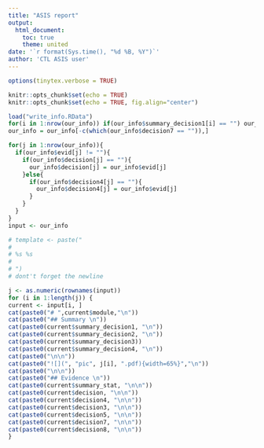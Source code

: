 ```yaml
---
title: "ASIS report"
output:
  html_document:
    toc: true
    theme: united
date: '`r format(Sys.time(), "%d %B, %Y")`'
author: 'CTL ASIS user'
---
```


```r
options(tinytex.verbose = TRUE)
```

```r
knitr::opts_chunk$set(echo = TRUE)
knitr::opts_chunk$set(echo = TRUE, fig.align="center")
```


```r
load("write_info.RData")
for(i in 1:nrow(our_info)) if(our_info$summary_decision1[i] == "") our_info$summary_decision1[i] = our_info$decision21[i]
our_info = our_info[-c(which(our_info$decision7 == "")),]

for(j in 1:nrow(our_info)){
  if(our_info$evid[j] != ""){
    if(our_info$decision[j] == ""){
      our_info$decision[j] = our_info$evid[j]
    }else{
      if(our_info$decision4[j] == ""){
        our_info$decision4[j] = our_info$evid[j]
      }
    }
  }
}
input <- our_info

# template <- paste("
# 
# %s %s
# 
# ")
# dont't forget the newline

j <- as.numeric(rownames(input))
for (i in 1:length(j)) {
current <- input[i, ]
cat(paste0("# ",current$module,"\n"))
cat(paste0("## Summary \n"))
cat(paste0(current$summary_decision1, "\n"))
cat(paste0(current$summary_decision2, "\n"))
cat(paste0(current$summary_decision3))
cat(paste0(current$summary_decision4, "\n"))
cat(paste0("\n\n"))
cat(paste0("![](", "pic", j[i], ".pdf){width=65%}","\n"))
cat(paste0("\n\n"))
cat(paste0("## Evidence \n"))
cat(paste0(current$summary_stat, "\n\n"))
cat(paste0(current$decision, "\n\n"))
cat(paste0(current$decision4, "\n\n"))
cat(paste0(current$decision3, "\n\n"))
cat(paste0(current$decision5, "\n\n"))
cat(paste0(current$decision7, "\n\n"))
cat(paste0(current$decision8, "\n\n"))
}
```